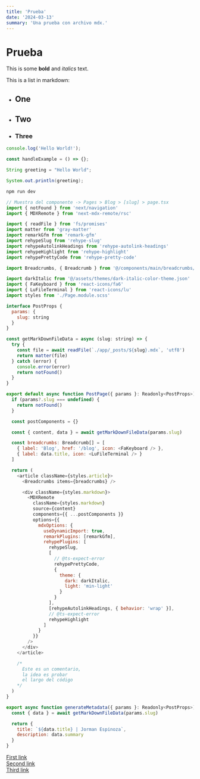 ```yaml
---
title: 'Prueba'
date: '2024-03-13'
summary: 'Una prueba con archivo mdx.'
---
```


# Prueba

This is some **bold** and _italics_ text.

This is a list in markdown:

- ## One
- ## Two
- ### Three

```js
console.log('Hello World!');

const handleExample = () => {};
```

```java
String greeting = "Hello World";

System.out.println(greeting);
```

```bash
npm run dev
```

```js
// Muestra del componente -> Pages > Blog > [slug] > page.tsx
import { notFound } from 'next/navigation'
import { MDXRemote } from 'next-mdx-remote/rsc'

import { readFile } from 'fs/promises'
import matter from 'gray-matter'
import remarkGfm from 'remark-gfm'
import rehypeSlug from 'rehype-slug'
import rehypeAutolinkHeadings from 'rehype-autolink-headings'
import rehypeHighlight from 'rehype-highlight'
import rehypePrettyCode from 'rehype-pretty-code'

import Breadcrumbs, { Breadcrumb } from '@/components/main/breadcrumbs/Breadcrumbs'

import darkItalic from '@/assets/themes/dark-italic-color-theme.json'
import { FaKeyboard } from 'react-icons/fa6'
import { LuFileTerminal } from 'react-icons/lu'
import styles from './Page.module.scss'

interface PostProps {
  params: {
    slug: string
  }
}

const getMarkDownFileData = async (slug: string) => {
  try {
    const file = await readFile(`./app/_posts/${slug}.mdx`, 'utf8')
    return matter(file)
  } catch (error) {
    console.error(error)
    return notFound()
  }
}

export default async function PostPage({ params }: Readonly<PostProps>) {
  if (params?.slug === undefined) {
    return notFound()
  }

  const postComponents = {}

  const { content, data } = await getMarkDownFileData(params.slug)

  const breadcrumbs: Breadcrumb[] = [
    { label: 'Blog', href: '/blog', icon: <FaKeyboard /> },
    { label: data.title, icon: <LuFileTerminal /> }
  ]

  return (
    <article className={styles.article}>
      <Breadcrumbs items={breadcrumbs} />

      <div className={styles.markdown}>
        <MDXRemote
          className={styles.markdown}
          source={content}
          components={{ ...postComponents }}
          options={{
            mdxOptions: {
              useDynamicImport: true,
              remarkPlugins: [remarkGfm],
              rehypePlugins: [
                rehypeSlug,
                [
                  // @ts-expect-error
                  rehypePrettyCode,
                  {
                    theme: {
                      dark: darkItalic,
                      light: 'min-light'
                    }
                  }
                ],
                [rehypeAutolinkHeadings, { behavior: 'wrap' }],
                // @ts-expect-error
                rehypeHighlight
              ]
            }
          }}
        />
      </div>
    </article>

    /*
      Este es un comentario,
      la idea es probar
      el largo del código
    */
  )
}

export async function generateMetadata({ params }: Readonly<PostProps>) {
  const { data } = await getMarkDownFileData(params.slug)

  return {
    title: `${data.title} | Jorman Espinoza`,
    description: data.summary
  }
}
```

[First link](#one) \
[Second link](#two) \
[Third link](#three)
